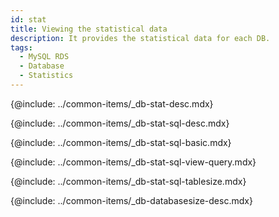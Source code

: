 ```yaml
---
id: stat
title: Viewing the statistical data
description: It provides the statistical data for each DB.
tags:
  - MySQL RDS
  - Database
  - Statistics
---
```



<!-- 개요 -->

{@include: ../common-items/_db-stat-desc.mdx}

<!-- SQL 통계 -->

{@include: ../common-items/_db-stat-sql-desc.mdx}

<!-- SQL 통계 기본 사용 안내 -->

{@include: ../common-items/_db-stat-sql-basic.mdx}  

<!-- 쿼리별 수행 추이, 자세히 보기 -->

{@include: ../common-items/_db-stat-sql-view-query.mdx}

<!-- 테이블 사이즈 증감 -->

{@include: ../common-items/_db-stat-sql-tablesize.mdx}  

<!-- 데이터베이스 사이즈 -->

{@include: ../common-items/_db-databasesize-desc.mdx}
